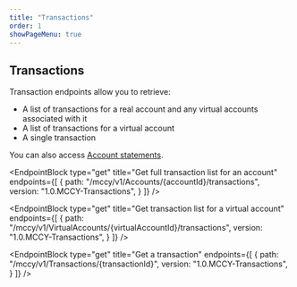 ```yaml
---
title: "Transactions"
order: 1
showPageMenu: true
---
```



## Transactions

Transaction endpoints allow you to retrieve:
- A list of transactions for a real account and any virtual accounts associated with it
- A list of transactions for a virtual account
- A single transaction

You can also access [Account statements](./statements).

<EndpointBlock
  type="get"
  title="Get full transaction list for an account"
  endpoints={[
    {
      path: "/mccy/v1/Accounts/{accountId}/transactions",
      version: "1.0.MCCY-Transactions",
    }
  ]}
/>

<EndpointBlock
  type="get"
  title="Get transaction list for a virtual account"
  endpoints={[
    {
      path: "/mccy/v1/VirtualAccounts/{virtualAccountId}/transactions",
      version: "1.0.MCCY-Transactions",
    }
  ]}
/>

<EndpointBlock
  type="get"
  title="Get a transaction"
  endpoints={[
    {
      path: "/mccy/v1/Transactions/{transactionId}",
      version: "1.0.MCCY-Transactions",
    }
  ]}
/>
